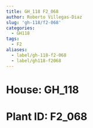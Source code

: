 ```yaml
---
title: GH_118 F2_068
author: Roberto Villegas-Diaz
slug: 'gh-118/f2-068'
categories:
  - GH118
tags:
  - F2
aliases:
  - label/gh-118-f2-068
  - label/gh118-f2068
---
```


# **House**: GH_118
# **Plant ID**: F2_068
